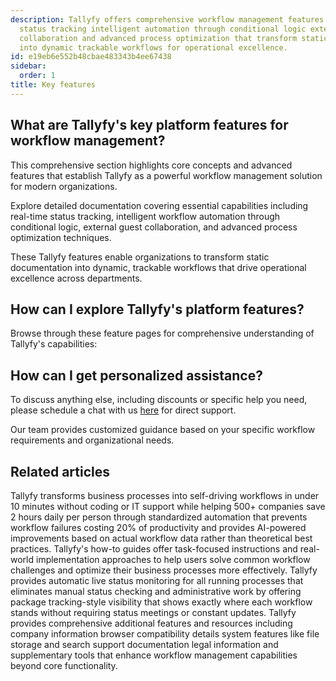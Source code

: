 ```yaml
---
description: Tallyfy offers comprehensive workflow management features including real-time
  status tracking intelligent automation through conditional logic external guest
  collaboration and advanced process optimization that transform static documentation
  into dynamic trackable workflows for operational excellence.
id: e19eb6e552b48cbae483343b4ee67438
sidebar:
  order: 1
title: Key features
---
```


## What are Tallyfy's key platform features for workflow management?

This comprehensive section highlights core concepts and advanced features that establish Tallyfy as a powerful workflow management solution for modern organizations.

Explore detailed documentation covering essential capabilities including real-time status tracking, intelligent workflow automation through conditional logic, external guest collaboration, and advanced process optimization techniques.

These Tallyfy features enable organizations to transform static documentation into dynamic, trackable workflows that drive operational excellence across departments.

## How can I explore Tallyfy's platform features?

Browse through these feature pages for comprehensive understanding of Tallyfy's capabilities:



<PageTree />


## How can I get personalized assistance?

To discuss anything else, including discounts or specific help you need, please schedule a chat with us [here](https://tallyfy.com/booking/) for direct support.

Our team provides customized guidance based on your specific workflow requirements and organizational needs.


## Related articles
<CardGrid>
<LinkTitleCard header="<b>Introduction</b>" href="/products/pro/" > Tallyfy transforms business processes into self-driving workflows in under 10 minutes without coding or IT support while helping 500+ companies save 2 hours daily per person through standardized automation that prevents workflow failures costing 20% of productivity and provides AI-powered improvements based on actual workflow data rather than theoretical best practices. </LinkTitleCard>
<LinkTitleCard header="<b>Tutorials > How-to guides</b>" href="/products/pro/tutorials/how-to/" > Tallyfy's how-to guides offer task-focused instructions and real-world implementation approaches to help users solve common workflow challenges and optimize their business processes more effectively. </LinkTitleCard>
<LinkTitleCard header="<b>Features > Real time status</b>" href="/products/pro/tutorials/features/real-time-status/" > Tallyfy provides automatic live status monitoring for all running processes that eliminates manual status checking and administrative work by offering package tracking-style visibility that shows exactly where each workflow stands without requiring status meetings or constant updates. </LinkTitleCard>
<LinkTitleCard header="<b>Pro > Miscellaneous</b>" href="/products/pro/miscellaneous/" > Tallyfy provides comprehensive additional features and resources including company information browser compatibility details system features like file storage and search support documentation legal information and supplementary tools that enhance workflow management capabilities beyond core functionality. </LinkTitleCard>
</CardGrid>